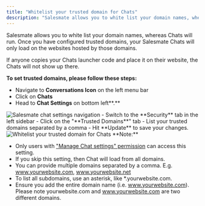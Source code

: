```yaml
---
title: "Whitelist your trusted domain for Chats"
description: "Salesmate allows you to white list your domain names, whereas Chats will run. Once you have configured trusted domains, your Salesmate Chats will only..."
---
```


Salesmate allows you to white list your domain names, whereas Chats will run. Once you have configured trusted domains, your Salesmate Chats will only load on the websites hosted by those domains.

If anyone copies your Chats launcher code and place it on their website, the Chats will not show up there.

**To set trusted domains, please follow these steps:**

- Navigate to **Conversations Icon** on the left menu bar
- Click on **Chats**
- Head to **Chat Settings** on bottom left**.**

<img src="images/001-salesmate-chat-settings-navigation-31701035853465.png" alt="Salesmate chat settings navigation" />
- Switch to the **Security** tab in the left sidebar
- Click on the "**Trusted Domains**" tab
- List your trusted domains separated by a comma
- Hit **Update** to save your changes.

<img src="images/002-whitelist-your-trusted-domain-for-chats-31701233602585.png" alt="Whitelist your trusted domain for Chats" />
<Note>
**Note:** 

- Only users with ["Manage Chat settings" permission](https://support.salesmate.io/hc/en-us/articles/360058438992) can access this setting.
- If you skip this setting, then Chat will load from all domains.
- You can provide multiple domains separated by a comma. E.g. www.yourwebsite.com, www.yourwebsite.net
- To list all subdomains, use an asterisk, like \*.yourwebsite.com.
- Ensure you add the entire domain name (i.e. www.yourwebsite.com). Please note yourwebsite.com and www.yourwebsite.com are two different domains.

</Note>
